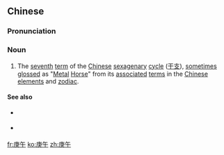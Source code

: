 ==Chinese==
{{zh-forms|{{nowrap|7th [[heavenly stem]]}}<br>([[evening]] [[star]])|{{nowrap|7th [[earthly branch]]}}<br>([[pestle]])}}
{{wikipedia|Chinese sexagenary cycle}}
{{wikipedia|Horse (zodiac)|Horse in the Chinese zodiac}}

===Pronunciation===
{{zh-pron
|m=gēngwǔ
|c=gang1 ng5
|mn=qz:kng-gó͘/xm,zz:keng-ngó͘/qz:kiⁿ-gó͘/xm:kiⁿ-ngó͘/zz:keⁿ-ngó͘
|cat=n
}}

===Noun===
{{zh-noun}}

# The [[seventh]] [[term]] of the [[Chinese]] [[sexagenary]] [[cycle]] ([[干支]]), [[sometimes]] [[gloss]]ed as "[[metal|Metal]] [[horse|Horse]]" from its [[associate]]d [[term]]s in the [[Chinese]] [[element]]s and [[zodiac]].

====See also====
* {{sense|preceding term}} {{zh-l|己巳}}
* {{sense|next term}} {{zh-l|辛未}}

[[fr:庚午]]
[[ko:庚午]]
[[zh:庚午]]